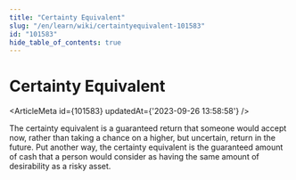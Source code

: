 ```yaml
---
title: "Certainty Equivalent"
slug: "/en/learn/wiki/certaintyequivalent-101583"
id: "101583"
hide_table_of_contents: true
---
```



# Certainty Equivalent

<ArticleMeta id={101583} updatedAt={'2023-09-26 13:58:58'} />
<div className='border-solid border-b border-t-0 my-4 border-[var(--ifm-color-gray-300)]' />

The certainty equivalent is a guaranteed return that someone would accept now, rather than taking a chance on a higher, but uncertain, return in the future. Put another way, the certainty equivalent is the guaranteed amount of cash that a person would consider as having the same amount of desirability as a risky asset.

